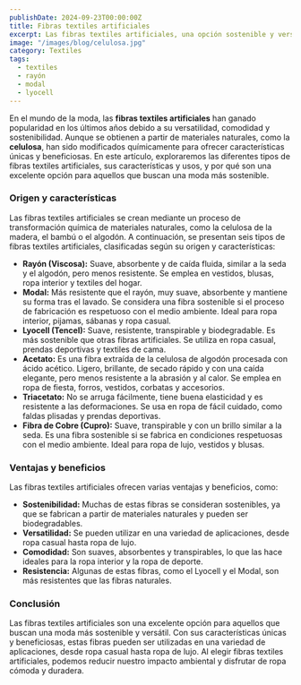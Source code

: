 ```yaml
---
publishDate: 2024-09-23T00:00:00Z
title: Fibras textiles artificiales
excerpt: Las fibras textiles artificiales, una opción sostenible y versátil para la moda.
image: "/images/blog/celulosa.jpg"
category: Textiles
tags:
  - textiles
  - rayón
  - modal
  - lyocell
---
```


En el mundo de la moda, las **fibras textiles artificiales** han ganado popularidad en los últimos años debido a su versatilidad, comodidad y sostenibilidad. Aunque se obtienen a partir de materiales naturales, como la **celulosa**, han sido modificados químicamente para ofrecer características únicas y beneficiosas. En este artículo, exploraremos las diferentes tipos de fibras textiles artificiales, sus características y usos, y por qué son una excelente opción para aquellos que buscan una moda más sostenible.

### Origen y características

Las fibras textiles artificiales se crean mediante un proceso de transformación química de materiales naturales, como la celulosa de la madera, el bambú o el algodón. A continuación, se presentan seis tipos de fibras textiles artificiales, clasificadas según su origen y características:

* **Rayón (Viscosa):** Suave, absorbente y de caída fluida, similar a la seda y el algodón, pero menos resistente. Se emplea en vestidos, blusas, ropa interior y textiles del hogar.
* **Modal:** Más resistente que el rayón, muy suave, absorbente y mantiene su forma tras el lavado. Se considera una fibra sostenible si el proceso de fabricación es respetuoso con el medio ambiente. Ideal para ropa interior, pijamas, sábanas y ropa casual.
* **Lyocell (Tencel):** Suave, resistente, transpirable y biodegradable. Es más sostenible que otras fibras artificiales. Se utiliza en ropa casual, prendas deportivas y textiles de cama.
* **Acetato:** Es una fibra extraída de la celulosa de algodón procesada con ácido acético. Ligero, brillante, de secado rápido y con una caída elegante, pero menos resistente a la abrasión y al calor. Se emplea en ropa de fiesta, forros, vestidos, corbatas y accesorios.
* **Triacetato:** No se arruga fácilmente, tiene buena elasticidad y es resistente a las deformaciones. Se usa en ropa de fácil cuidado, como faldas plisadas y prendas deportivas.
* **Fibra de Cobre (Cupro):** Suave, transpirable y con un brillo similar a la seda. Es una fibra sostenible si se fabrica en condiciones respetuosas con el medio ambiente. Ideal para ropa de lujo, vestidos y blusas.

### Ventajas y beneficios

Las fibras textiles artificiales ofrecen varias ventajas y beneficios, como:

* **Sostenibilidad:** Muchas de estas fibras se consideran sostenibles, ya que se fabrican a partir de materiales naturales y pueden ser biodegradables.
* **Versatilidad:** Se pueden utilizar en una variedad de aplicaciones, desde ropa casual hasta ropa de lujo.
* **Comodidad:** Son suaves, absorbentes y transpirables, lo que las hace ideales para la ropa interior y la ropa de deporte.
* **Resistencia:** Algunas de estas fibras, como el Lyocell y el Modal, son más resistentes que las fibras naturales.

### Conclusión

Las fibras textiles artificiales son una excelente opción para aquellos que buscan una moda más sostenible y versátil. Con sus características únicas y beneficiosas, estas fibras pueden ser utilizadas en una variedad de aplicaciones, desde ropa casual hasta ropa de lujo. Al elegir fibras textiles artificiales, podemos reducir nuestro impacto ambiental y disfrutar de ropa cómoda y duradera.